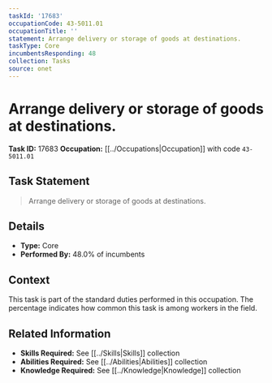 ```yaml
---
taskId: '17683'
occupationCode: 43-5011.01
occupationTitle: ''
statement: Arrange delivery or storage of goods at destinations.
taskType: Core
incumbentsResponding: 48
collection: Tasks
source: onet
---
```

# Arrange delivery or storage of goods at destinations.

**Task ID:** 17683
**Occupation:** [[../Occupations|Occupation]] with code `43-5011.01`

## Task Statement

> Arrange delivery or storage of goods at destinations.

## Details

- **Type:** Core
- **Performed By:** 48.0% of incumbents

## Context

This task is part of the standard duties performed in this occupation. The percentage indicates how common this task is among workers in the field.

## Related Information

- **Skills Required:** See [[../Skills|Skills]] collection
- **Abilities Required:** See [[../Abilities|Abilities]] collection
- **Knowledge Required:** See [[../Knowledge|Knowledge]] collection
